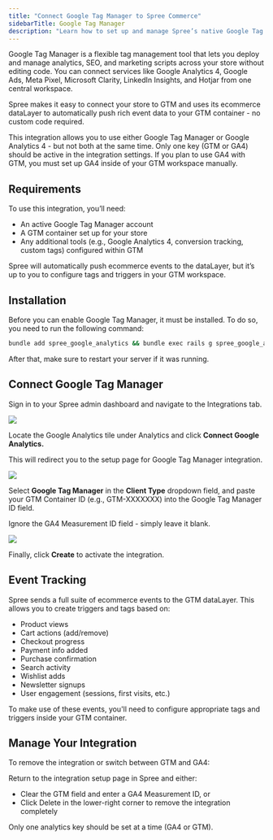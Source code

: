 ```yaml
---
title: "Connect Google Tag Manager to Spree Commerce"
sidebarTitle: Google Tag Manager
description: "Learn how to set up and manage Spree’s native Google Tag Manager integration."
---
```


Google Tag Manager is a flexible tag management tool that lets you deploy and manage analytics, SEO, and marketing scripts across your store without editing code. You can connect services like Google Analytics 4, Google Ads, Meta Pixel, Microsoft Clarity, LinkedIn Insights, and Hotjar from one central workspace.

Spree makes it easy to connect your store to GTM and uses its ecommerce dataLayer to automatically push rich event data to your GTM container - no custom code required.

<Warning>
  This integration allows you to use either Google Tag Manager or Google Analytics 4 - but not both at the same time. Only one key (GTM or GA4) should be active in the integration settings. If you plan to use GA4 with GTM, you must set up GA4 inside of your GTM workspace manually.
</Warning>

## Requirements

To use this integration, you’ll need:

- An active Google Tag Manager account
- A GTM container set up for your store
- Any additional tools (e.g., Google Analytics 4, conversion tracking, custom tags) configured within GTM

Spree will automatically push ecommerce events to the dataLayer, but it’s up to you to configure tags and triggers in your GTM workspace.

## Installation

Before you can enable Google Tag Manager, it must be installed. To do so, you need to run the following command:

```bash
bundle add spree_google_analytics && bundle exec rails g spree_google_analytics:install
```

After that, make sure to restart your server if it was running.

## Connect Google Tag Manager

Sign in to your Spree admin dashboard and navigate to the Integrations tab.

![](/images/integrations/google-tag-manager/1.integrations_tab.png)

Locate the Google Analytics tile under Analytics and click **Connect Google Analytics.**

This will redirect you to the setup page for Google Tag Manager integration.

![](/images/integrations/google-tag-manager/2.gtm_form.png)

Select **Google Tag Manager** in the **Client Type** dropdown field, and paste your GTM Container ID (e.g., GTM-XXXXXXX) into the Google Tag Manager ID field.

<Note> Ignore the GA4 Measurement ID field - simply leave it blank. </Note>

![](/images/integrations/google-tag-manager/3.gtm_id.png)

Finally, click **Create** to activate the integration.

## Event Tracking

Spree sends a full suite of ecommerce events to the GTM dataLayer. This allows you to create triggers and tags based on:

- Product views
- Cart actions (add/remove)
- Checkout progress
- Payment info added
- Purchase confirmation
- Search activity
- Wishlist adds
- Newsletter signups
- User engagement (sessions, first visits, etc.)

To make use of these events, you'll need to configure appropriate tags and triggers inside your GTM container.

## Manage Your Integration

To remove the integration or switch between GTM and GA4:

Return to the integration setup page in Spree and either:

- Clear the GTM field and enter a GA4 Measurement ID, or
- Click Delete in the lower-right corner to remove the integration completely

<Note>Only one analytics key should be set at a time (GA4 or GTM).</Note>
